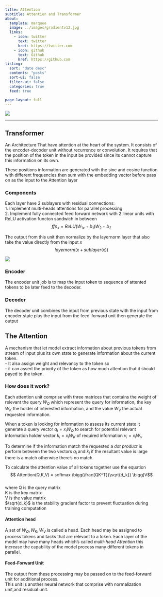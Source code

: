 ```yaml
---
title: Attention
subtitle: Attention and Transformer
about:
  template: marquee
  image: ../images/gradientv12.jpg 
  links:
    - icon: twitter
      text: twitter
      href: https://twitter.com
    - icon: github
      text: Github
      href: https://github.com
listing:
  sort: "date desc"
  contents: "posts"
  sort-ui: false
  filter-ui: false
  categories: true
  feed: true

page-layout: full
---
```


![](../AI/images/Transformer1.webp)

---
## Transformer  
An Architecture That have attention at the heart of the system. It consists of the encoder-decoder unit without recurrence or convolution. It requires that the position of the token in the input be provided since its cannot capture this information on its own.  

These positions information are generated with the sine and cosine function with different frequencies then sum with the embedding vector before pass on as the input to the Attention layer


### Components
Each layer have 2 sublayers with residual connections:  
1. Implement multi-heads attentions for parallel processing  
2. Implement fully connected feed forward network with 2 linear units with ReLU activation functon sandwich in between
$$ffn_{x} = ReLU(W_{1x} + b_1)W_2 + b_2$$  

The output from this unit then normalize by the layernorm layer that also take the value directly from the input $x$
$$layernorm( x + sublayer(x))$$

![](../AI/images/transformer3.png)

### Encoder
The encoder unit job is to map the input token to sequence of attented tokens to be later feed to the decoder.  


### Decoder
The decoder unit combines the input from previous state with the input from encoder state plus the input from the feed-forward unit then generate the output




## The Attention
A mechanism that let model extract information about previous tokens from stream of input plus its own state to generate information about the current token.   
- It also assign weight and relevancy to the token so   
- it can assert the priority of the token as how much attention that it should payed to the token.

### How does it work?  
Each attention unit comprise with three matrices that contains the weight of relevant the query $W_Q$ which represent the query for information, the key $W_K$ the holder of interested information, and the value $W_V$ the actual requested information.  

When a token is looking for information to assess its current state it generate a query vector $q_i = x_iW_Q$ to search for potential relevant information holder vector $k_i = x_iW_K$ of required information $v_i = x_iW_v$ 

To determine if the information match the requested a *dot product*  is perform between the two vectors $q_i$ and $k_j$ if the resultant value is large there is a match otherwise there's no match.

To calculate the attention value of all tokens together use the equation 
$$ Attention(Q,K,V) = softmax \bigg(\frac{QK^T}{\sqrt{d_k}} \bigg)V$$  
where Q is the query matrix  
      K is the key  matrix  
      V is the value matrix  
      $\sqrt{d_k}$ is the stability gradient factor to prevent fluctuation during training computation  


#### Attention head
A set of $W_Q,W_K,W_V$ is called a head. Each head may be assigned to process tokens and tasks that are relevant to a token. Each layer of the model may have many heads which's called *multi-head Attention* this increase the capability of the model process many different tokens in parallel.

#### Feed-Forward Unit
The output from these processing may be passed on to the feed-forward unit for additional process.  
This unit is another neural network that comprise with normalization unit,and residual unit.